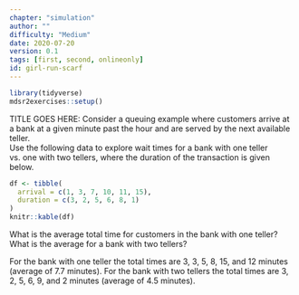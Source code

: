 ```yaml
---
chapter: "simulation"
author: ""
difficulty: "Medium"
date: 2020-07-20 
version: 0.1
tags: [first, second, onlineonly]
id: girl-run-scarf
---
```


```r
library(tidyverse)
mdsr2exercises::setup()
```

TITLE GOES HERE: Consider a queuing example where customers arrive at a bank at a given minute past the hour and are served by the next available teller.  
Use the following data to explore wait times for a bank with one teller vs. one with two tellers, where the duration of the transaction is given below.

```r
df <- tibble(
  arrival = c(1, 3, 7, 10, 11, 15), 
  duration = c(3, 2, 5, 6, 8, 1)
)
knitr::kable(df)
```
What is the average total time for customers in the bank with one teller?  What is the average for a bank with two tellers?


<!--begin-answer-->
For the bank with one teller the total times are 3, 3, 5, 8, 15, and 12 minutes (average of 7.7 minutes).
For the bank with two tellers the total times are 3, 2, 5, 6, 9, and 2 minutes (average of 4.5 minutes).
<!--end-answer-->


